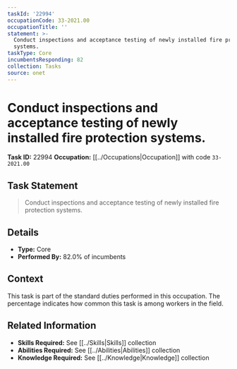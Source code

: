 ```yaml
---
taskId: '22994'
occupationCode: 33-2021.00
occupationTitle: ''
statement: >-
  Conduct inspections and acceptance testing of newly installed fire protection
  systems.
taskType: Core
incumbentsResponding: 82
collection: Tasks
source: onet
---
```

# Conduct inspections and acceptance testing of newly installed fire protection systems.

**Task ID:** 22994
**Occupation:** [[../Occupations|Occupation]] with code `33-2021.00`

## Task Statement

> Conduct inspections and acceptance testing of newly installed fire protection systems.

## Details

- **Type:** Core
- **Performed By:** 82.0% of incumbents

## Context

This task is part of the standard duties performed in this occupation. The percentage indicates how common this task is among workers in the field.

## Related Information

- **Skills Required:** See [[../Skills|Skills]] collection
- **Abilities Required:** See [[../Abilities|Abilities]] collection
- **Knowledge Required:** See [[../Knowledge|Knowledge]] collection
